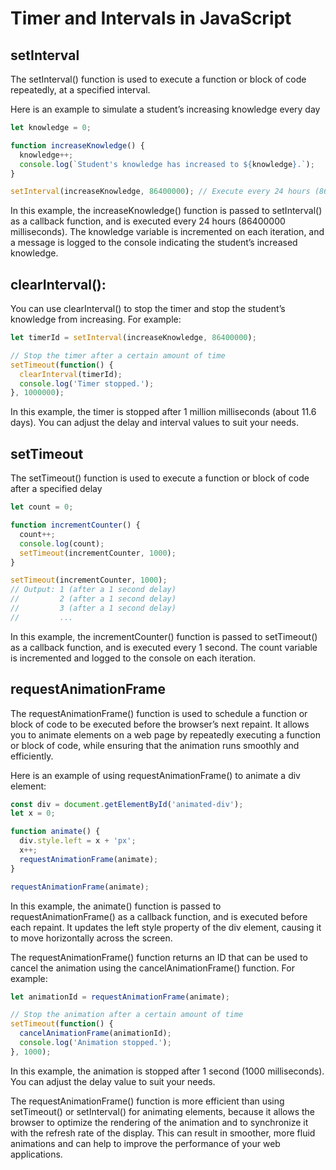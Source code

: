 # Timer and Intervals in JavaScript 

## setInterval
The setInterval() function is used to execute a function or block of code repeatedly, at a specified interval. 

Here is an example to simulate a student's increasing knowledge every day

```.js
let knowledge = 0;

function increaseKnowledge() {
  knowledge++;
  console.log(`Student's knowledge has increased to ${knowledge}.`);
}

setInterval(increaseKnowledge, 86400000); // Execute every 24 hours (86400000 milliseconds)

```

In this example, the increaseKnowledge() function is passed to setInterval() as a callback function, and is executed every 24 hours (86400000 milliseconds). The knowledge variable is incremented on each iteration, and a message is logged to the console indicating the student's increased knowledge.


## clearInterval():

You can use clearInterval() to stop the timer and stop the student's knowledge from increasing. For example:

```.js
let timerId = setInterval(increaseKnowledge, 86400000);

// Stop the timer after a certain amount of time
setTimeout(function() {
  clearInterval(timerId);
  console.log('Timer stopped.');
}, 1000000);

```

In this example, the timer is stopped after 1 million milliseconds (about 11.6 days). You can adjust the delay and interval values to suit your needs.

## setTimeout 

The setTimeout() function is used to execute a function or block of code after a specified delay

```.js

let count = 0;

function incrementCounter() {
  count++;
  console.log(count);
  setTimeout(incrementCounter, 1000);
}

setTimeout(incrementCounter, 1000);
// Output: 1 (after a 1 second delay)
//         2 (after a 1 second delay)
//         3 (after a 1 second delay)
//         ...


```

In this example, the incrementCounter() function is passed to setTimeout() as a callback function, and is executed every 1 second. The count variable is incremented and logged to the console on each iteration.


## requestAnimationFrame 

The requestAnimationFrame() function is used to schedule a function or block of code to be executed before the browser's next repaint. It allows you to animate elements on a web page by repeatedly executing a function or block of code, while ensuring that the animation runs smoothly and efficiently.

Here is an example of using requestAnimationFrame() to animate a div element:
```.js
const div = document.getElementById('animated-div');
let x = 0;

function animate() {
  div.style.left = x + 'px';
  x++;
  requestAnimationFrame(animate);
}

requestAnimationFrame(animate);
```
In this example, the animate() function is passed to requestAnimationFrame() as a callback function, and is executed before each repaint. It updates the left style property of the div element, causing it to move horizontally across the screen.

The requestAnimationFrame() function returns an ID that can be used to cancel the animation using the cancelAnimationFrame() function. For example:
```.js
let animationId = requestAnimationFrame(animate);

// Stop the animation after a certain amount of time
setTimeout(function() {
  cancelAnimationFrame(animationId);
  console.log('Animation stopped.');
}, 1000);
```
In this example, the animation is stopped after 1 second (1000 milliseconds). You can adjust the delay value to suit your needs.

The requestAnimationFrame() function is more efficient than using setTimeout() or setInterval() for animating elements, because it allows the browser to optimize the rendering of the animation and to synchronize it with the refresh rate of the display. This can result in smoother, more fluid animations and can help to improve the performance of your web applications.
